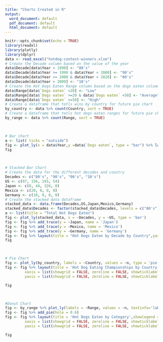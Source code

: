 ```yaml
---
title: "Charts Created in R"
output:
  word_document: default
  pdf_document: default
  html_document: default
---
```


```r
knitr::opts_chunk$set(echo = TRUE)
library(readxl)
library(plotly)
library(dplyr)
data <- read_excel("hotdog-contest-winners.xlsm")
# Create the Decade column based on the value of the year
data$Decade[data$Year < 1990] <- "80's"
data$Decade[data$Year >= 1990 & data$Year < 2000] <- "90's"
data$Decade[data$Year >= 2000 & data$Year < 2020] <- "00's"
data$Decade[data$Year > 2009] <- "10's"
# Create the Hot Dogs Eaten Range column based on the dogs eaten column total
data$Range[data$`Dogs eaten` <20] <- "Low"
data$Range[data$`Dogs eaten` >=20 & data$`Dogs eaten` <50] <- "Average"
data$Range[data$`Dogs eaten` >=50] <- "High"
# Create a dataframe that totls wins by country for future pie chart
by_country <- data %>% count(Country, sort = TRUE)
# Create a dataframe that totls hot dogs eaten ranges for future pie chart
by_range <- data %>% count(Range, sort = TRUE)
```
<br>

```r
# Bar chart
a <- list( ticks = "outside")
fig <- plot_ly(x = data$Year,y =data$`Dogs eaten`, type = "bar") %>% layout(title = 'Hot Dogs Eaten by Year', xaxis = a, yaxis = a)
fig
```
<br>

```r
# Stacked Bar Chart
# Create the data for the different decades and country
Decades <- c("80's", "90's", "00's", "10's")
US <- c(97, 156, 193, 54)
Japan <- c(0, 44, 326, 0)
Mexico <- c(20, 0, 0, 0)
Germany <- c(10, 0, 0, 0)
# Create the stacked data dataframe
stacked_data <- data.frame(Decades,US,Japan,Mexico,Germany)
stacked_data$Decades <- factor(stacked_data$Decades, levels = c("80's", "90's", "00's", "10's"))
a <- list(title = "Total Hot Dogs Eaten")
fig <- plot_ly(stacked_data, x = ~Decades, y = ~US, type = 'bar')
fig <- fig %>% add_trace(y = ~Japan, name = 'Japan')
fig <- fig %>% add_trace(y = ~Mexico, name = 'Mexico')
fig <- fig %>% add_trace(y = ~Germany, name = 'Germany')
fig <- fig %>% layout(title = "Hot Dogs Eaten by Decade by Country",yaxis = list(title = 'Hot Dogs Eaten'), barmode = 'stack')
fig
```
<br>

```r
# Pie Chart
fig <- plot_ly(by_country, labels = ~Country, values = ~n, type = 'pie', textinfo = 'percent')
fig <- fig %>% layout(title = 'Hot Dog Eating Championships by Country',
         xaxis = list(showgrid = FALSE, zeroline = FALSE, showticklabels = FALSE),
         yaxis = list(showgrid = FALSE, zeroline = FALSE, showticklabels = FALSE))

fig
```
<br>

```r
#Donut Chart
fig <- by_range %>% plot_ly(labels = ~Range, values = ~n, textinfo='label+percent')
fig <- fig %>% add_pie(hole = 0.6)
fig <- fig %>% layout(title = 'Hot Dogs Eaten by Category',showlegend = F,
         xaxis = list(showgrid = FALSE, zeroline = FALSE, showticklabels = FALSE),
         yaxis = list(showgrid = FALSE, zeroline = FALSE, showticklabels = FALSE))

fig
```


